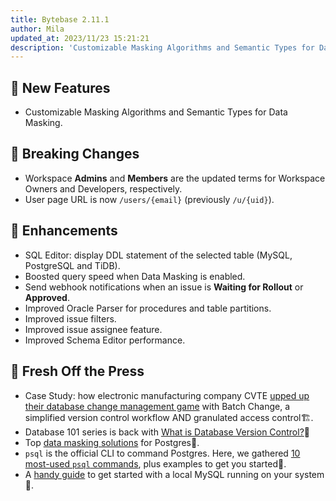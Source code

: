 ```yaml
---
title: Bytebase 2.11.1
author: Mila
updated_at: 2023/11/23 15:21:21
description: 'Customizable Masking Algorithms and Semantic Types for Data Masking.'
---
```



## 🚀 New Features

- Customizable Masking Algorithms and Semantic Types for Data Masking.

## 🔔 Breaking Changes

- Workspace **Admins** and **Members** are the updated terms for Workspace Owners and Developers, respectively.
- User page URL is now `/users/{email}` (previously `/u/{uid}`).

## 🎄 Enhancements

- SQL Editor: display DDL statement of the selected table (MySQL, PostgreSQL and TiDB).
- Boosted query speed when Data Masking is enabled.
- Send webhook notifications when an issue is **Waiting for Rollout** or **Approved**.
- Improved Oracle Parser for procedures and table partitions.
- Improved issue filters.
- Improved issue assignee feature.
- Improved Schema Editor performance.

## 📰 Fresh Off the Press

- Case Study: how electronic manufacturing company CVTE [upped up their database change management game](https://www.bytebase.com/blog/cvte-case-study/) with Batch Change, a simplified version control workflow AND granulated access control🏗️.
- Database 101 series is back with [What is Database Version Control?](https://www.bytebase.com/blog/database-version-control/)🎯
- Top [data masking solutions](https://www.bytebase.com/blog/postgres-data-masking/) for Postgres🔐.
- `psql` is the official CLI to command Postgres. Here, we gathered [10 most-used `psql` commands](/reference/postgres/how-to/top-psql-commands-with-examples/), plus examples to get you started🐘.
- A [handy guide](https://www.bytebase.com/blog/how-to-install-local-mysql-on-mac-ubuntu-centos-windows/) to get started with a local MySQL running on your system🐬.

<InstallUpgrade />
